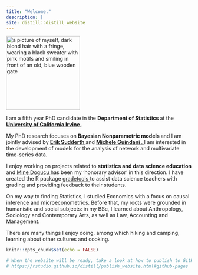 ```yaml
---
title: "Welcome."
description: |
site: distill::distill_website
---
```


<img src="img/me_paris_medium.jpeg" alt="a picture of myself, dark blond hair with a fringe, wearing a black sweater with pink motifs and smiling in front of an old, blue wooden gate" width="200" align='center'/> 

<p> I am a fifth year PhD candidate in the <b> Department of Statistics </b> at the <a href = 'https://www.stat.uci.edu/' target="_blank"> <b> University of California Irvine </b> </a>. </p>

<p> My PhD research focuses on <b> Bayesian Nonparametric models </b> and I am jointly advised by <a href="https://www.ics.uci.edu/~sudderth/"> <b> Erik Sudderth </b> </a> and <a href ="https://www.micheleguindani.info/" > <b> Michele Guindani </b>. </a> I am interested in the development of models for the analysis of network and multivariate time-series data. </p> 

<p> I enjoy working on projects related to <b> statistics and data science education </b> and <a href="https://www.minedogucu.com/"> Mine Dogucu </a> has been my 'honorary advisor' in this direction. I have created the R package <a href="https://federicazoe.github.io/gradetools/"> gradetools </a> to assist data science teachers with grading and providing feedback to their students. </p>

<p> On my way to finding Statistics, I studied Economics with a focus on causal inference and microeconometrics. Before that, my roots were grounded in humanistic and social subjects: in my BSc, I learned about Anthropology, Sociology and Contemporary Arts, as well as Law, Accounting and Management. </p>

<p> There are many things I enjoy doing, among which hiking and camping, learning about other cultures and cooking. </p>

```r
knitr::opts_chunk$set(echo = FALSE)

# When the website will be ready, take a look at how to publish to GitHub Pages:
# https://rstudio.github.io/distill/publish_website.html#github-pages

```


